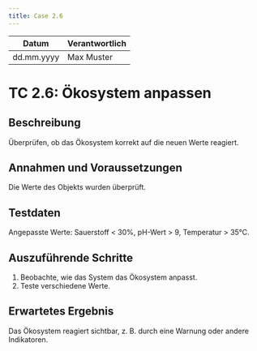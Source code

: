 ```yaml
---
title: Case 2.6
---
```


| Datum       | Verantwortlich |
|-------------|----------------|
| dd.mm.yyyy  | Max Muster     |

# TC 2.6: Ökosystem anpassen

## Beschreibung
Überprüfen, ob das Ökosystem korrekt auf die neuen Werte reagiert.

## Annahmen und Voraussetzungen
Die Werte des Objekts wurden überprüft.

## Testdaten
Angepasste Werte: Sauerstoff < 30%, pH-Wert > 9, Temperatur > 35°C.

## Auszuführende Schritte
1. Beobachte, wie das System das Ökosystem anpasst.
2. Teste verschiedene Werte.

## Erwartetes Ergebnis
Das Ökosystem reagiert sichtbar, z. B. durch eine Warnung oder andere Indikatoren.